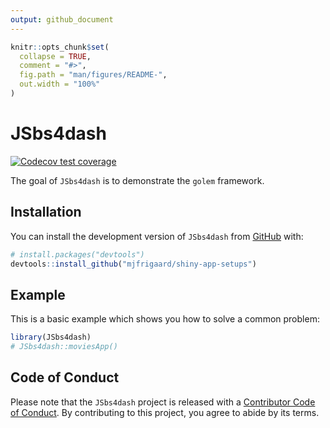 ```yaml
---
output: github_document
---
```


<!-- README.md is generated from README.Rmd. Please edit that file -->

```r
knitr::opts_chunk$set(
  collapse = TRUE,
  comment = "#>",
  fig.path = "man/figures/README-",
  out.width = "100%"
)
```

# JSbs4dash

<!-- badges: start -->
[![Codecov test coverage](https://codecov.io/gh/mjfrigaard/shiny-app-setups/branch/main/graph/badge.svg)](https://app.codecov.io/gh/mjfrigaard/shiny-app-setups?branch=main)
<!-- badges: end -->

The goal of `JSbs4dash` is to demonstrate the `golem` framework.

## Installation

You can install the development version of `JSbs4dash` from [GitHub](https://github.com/) with:

``` r
# install.packages("devtools")
devtools::install_github("mjfrigaard/shiny-app-setups")
```

## Example

This is a basic example which shows you how to solve a common problem:

```r
library(JSbs4dash)
# JSbs4dash::moviesApp()
```

## Code of Conduct

Please note that the `JSbs4dash` project is released with a [Contributor Code of Conduct](https://contributor-covenant.org/version/2/1/CODE_OF_CONDUCT.html). By contributing to this project, you agree to abide by its terms.
